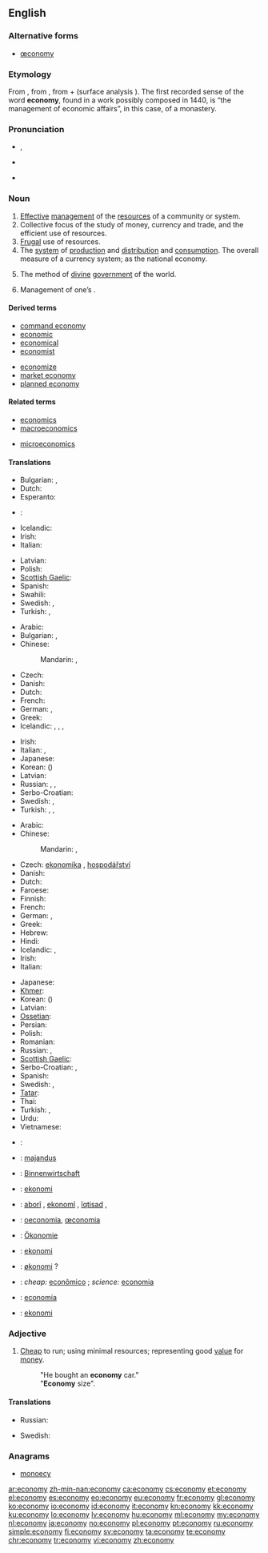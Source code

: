 {{wikipedia|dab=economy (disambiguation)|economy}}
==English==

===Alternative forms===
* [[œconomy]] {{qualifier|[[Appendix:Glossary#archaic|archaic]]}}

===Etymology===
From {{etyl|la|en}} {{term|oeconomia|lang=la}}, from {{etyl|grc|en}} {{term|οἰκονομία||management of a household, administration|tr=oikonomia|lang=grc|sc=polytonic}}, from {{term|οἶκος||house|tr=oikos|lang=grc|sc=polytonic}} + {{term|νόμος||law|tr=nomos|lang=grc|sc=polytonic}} (surface analysis {{confix|eco|nomy}}). The first recorded sense of the word '''economy''', found in a work possibly composed in 1440, is “the management of economic affairs”, in this case, of a monastery.

===Pronunciation===
* {{a|RP}} {{IPA|/iːˈkɒn.ə.mi/|/ɪˈkɒn.ə.mi/}}, {{X-SAMPA|/i:"kQn.@.mi/|/I"kQn.@.mi/}}
* {{a|US}} {{enPR|ĕ'kô'nô'mĕ}}
* {{audio|en-us-economy.ogg|Audio (US)}}

===Noun===
{{wikipedia}}
{{en-noun|economies}}

# [[effective|Effective]] [[management]] of the [[resource]]s of a community or system.
# Collective focus of the study of money, currency and trade, and the efficient use of resources.
# [[frugal|Frugal]] use of resources.
# The [[system]] of [[production]] and [[distribution]] and [[consumption]]. The overall measure of a currency system; as the national economy.
# {{context|theology|lang=en}} The method of [[divine]] [[government]] of the world.
# {{context|archaic|lang=en}} Management of one’s {{l|en|residency}}.

====Derived terms====
{{rel-top|Terms derived from ''economy''}}
* [[command economy]]
* [[economic]]
* [[economical]]
* [[economist]]
{{rel-mid}}
* [[economize]]
* [[market economy]]
* [[planned economy]]
{{rel-bottom}}

====Related terms====
{{rel-top|Terms etymologically related to ''economy''}}
* [[economics]]
* [[macroeconomics]]
{{rel-mid}}
* [[microeconomics]]
{{rel-bottom}}

====Translations====
{{trans-top|effective management of the resources of a community or system}}
* Bulgarian: {{t+|bg|икономика|f}}, {{t+|bg|стопанство|n}}
* Dutch: {{t+|nl|economie|f}}
* Esperanto: {{t-|eo|ekonomio}}
* {{ttbc|el}}: {{t+|el|οικονομία|f|tr=oikonomía|sc=Grek}}
* Icelandic: {{t-|is|hagur|m}}
* Irish: {{t-|ga|barainneacht|f}}
* Italian: {{t+|it|economia|f}}
{{trans-mid}}
* Latvian: {{t-|lv|ekonomika|f}}
* Polish: {{t+|pl|gospodarka|f}}
* [[Scottish Gaelic]]: {{t-|gd|eaconomaidh|m}}
* Spanish: {{t+|es|economía|f}}
* Swahili: {{t+|sw|uchumi}}
* Swedish: {{t+|sv|ekonomi|c}}, {{t-|sv|hushållning|c}}
* Turkish: {{t+|tr|ekonomi}}, {{t+|tr|iktisat}}
{{trans-bottom}}

{{trans-top|frugal use of resources}}
* Arabic: {{t+|ar|اقتصاد|m|tr=iqtiSaad}}
* Bulgarian: {{t+|bg|икономисване|n}}, {{t+|bg|икономия|f}}
* Chinese:
*: Mandarin: {{t|cmn|經濟|sc=Hani}}, {{t|cmn|经济|tr=jīngjì|sc=Hani}}
* Czech: {{t-|cs|úspornost|f}}
* Danish: {{t-|da|økonomi|c}}
* Dutch: {{t+|nl|economie|f}}
* French: {{t+|fr|économie|f}}
* German: {{t+|de|Wirtschaft|f}}, {{t+|de|Ökonomie|f}}
* Greek: {{t+|el|οικονομία|f|tr=oikonomía|sc=Grek}}
* Icelandic: {{t-|is|hagsýni|f}}, {{t-|is|nýtni|f}}, {{t-|is|ráðdeild|f}}, {{t-|is|sparnaður|m}}
{{trans-mid}}
* Irish: {{t-|ga|barainneacht|f}}
* Italian: {{t+|it|economia|f}}, {{t+|it|risparmio|m}}
* Japanese: {{t+|ja|経済|tr=けいざい, keizai|sc=Jpan}}
* Korean: {{t+|ko|경제|tr=gyeongje|sc=Kore}} ({{t+|ko|經濟|sc=Kore}})
* Latvian: {{t-|lv|ekonomija|f}}
* Russian: {{t+|ru|экономия|f|tr=ekonómija|sc=Cyrl}}, {{t+|ru|бережливость|f|tr=berežlívost’|sc=Cyrl}}, {{t+|ru|экономичность|f|tr=ekonomíčnost’|sc=Cyrl}}
* Serbo-Croatian: {{t-|sh|privreda|f}}
* Swedish: {{t+|sv|ekonomi|c}}, {{t-|sv|hushållning|c}}
* Turkish: {{t+|tr|ekonomi}}, {{t+|tr|iktisat}}, {{t+|tr|tutum}}
{{trans-bottom}}

{{trans-top|production and distribution and consumption}}
* Arabic: {{t+|ar|اقتصاد|m|tr=iqtiSaad}}
* Chinese:
*: Mandarin: {{t|cmn|經濟|sc=Hani}}, {{t|cmn|经济|tr=jīngjì|sc=Hani}}
* Czech: [[ekonomika]] {{f}}, [[hospodářství]] {{n}}
* Danish: {{t-|da|økonomi|c}}
* Dutch: {{t+|nl|economie|f}}
* Faroese: {{t-|fo|búskapur|m}}
* Finnish: {{t+|fi|talous}}
* French: {{t+|fr|économie|f}}
* German: {{t+|de|Wirtschaft|f}}, {{t+|de|Ökonomie|f}}
* Greek: {{t+|el|οικονομία|f|tr=oikonomía|sc=Grek}}
* Hebrew: {{t+|he|כלכלה|f|tr=kalkalá}}
* Hindi: {{t-|hi|किफायत|tr=kiphāyat|sc=Deva}}
* Icelandic: {{t-|is|atvinnulif|n}}, {{t-|is|efnahagslíf|n}}
* Irish: {{t-|ga|geilleagar|m}}
* Italian: {{t+|it|economia|f}}
{{trans-mid}}
* Japanese: {{t+|ja|経済|tr=けいざい, keizai|sc=Jpan}}
* [[Khmer]]: {{t-|km|សេដ្ឋកិច្ច|tr=sed dhak kech|sc=Khmr}}
* Korean: {{t+|ko|경제|tr=gyeongje|sc=Kore}} ({{t+|ko|經濟|sc=Kore}})
* Latvian: {{t-|lv|ekonomika|f}}
* [[Ossetian]]: {{tø|os|экономикæ|tr=ekonomikae|sc=Cyrl}}
* Persian: {{t+|fa|اقتصاد|tr=eqteSâd}}
* Polish: {{t+|pl|ekonomia|f}}
* Romanian: {{t-|ro|economie|f}}
* Russian: {{t+|ru|экономика|f|tr=ekonómika|sc=Cyrl}}, {{t+|ru|хозяйство|n|tr=xozjájstvo|sc=Cyrl}}
* [[Scottish Gaelic]]: {{t-|gd|eaconomaidh|m}}
* Serbo-Croatian: {{t-|sh|привреда|sc=Cyrl}}, {{t-|sh|privreda|f}}
* Spanish: {{t+|es|economía|f}}
* Swedish: {{t+|sv|ekonomi|c}}, {{t-|sv|hushållning|c}}
* [[Tatar]]: {{t-|tt|икътисад|tr=ik'tisad|sc=Cyrl}}
* Thai: {{t+|th|เศรษฐกิจ|tr=sàyttàgìt|sc=Thai}}
* Turkish: {{t+|tr|ekonomi}}, {{t+|tr|iktisat}}
* Urdu: {{t-|ur|معیشت|f|tr=maīśat|sc=ur-Arab}}
* Vietnamese: {{t+|vi|tiết kiệm|alt=sự tiết kiệm}}
{{trans-bottom}}

{{checktrans-top}}
* {{ttbc|hy}}: {{t-|hy|տնտեսություն|tr=tntesut'yun}}
* {{ttbc|et}}: [[majandus]]
* {{ttbc|de}}: [[Binnenwirtschaft]]
* {{ttbc|io}}: [[ekonomi]]
* {{ttbc|ku}}: [[aborî]] {{f}}, [[ekonomî]] {{f}}, [[îqtisad]] {{f}}, {{t|ku|sc=ku-Arab|ئابووری}}
{{trans-mid}}
* {{ttbc|la}}: [[oeconomia]], [[œconomia]] {{f}}
* {{ttbc|lb}}: [[Ökonomie]] {{f}}
* {{ttbc|ml}}: [[ekonomi]]
* {{ttbc|no}}: [[økonomi]] ? {{f}}
* {{ttbc|pt}}: ''cheap:'' [[econômico]] {{m}}; ''science:'' [[economia]] {{f}}
* {{ttbc|es}}: [[economía]] {{f}}
* {{ttbc|tr}}: [[ekonomi]]
{{trans-bottom}}

===Adjective===
{{en-adj|-}}

# [[cheap|Cheap]] to run; using minimal resources; representing good [[value]] for [[money]].
#: "He bought an '''economy''' car."
#: "'''Economy''' size".

====Translations====
{{trans-top|cheap to run}}
* Russian: {{t+|ru|экономный|tr=ekonómnyj|sc=Cyrl}}
{{trans-mid}}
* Swedish: {{t+|sv|ekonomisk}}
{{trans-bottom}}

===Anagrams===
* [[monoecy#English|monoecy]]

[[ar:economy]]
[[zh-min-nan:economy]]
[[ca:economy]]
[[cs:economy]]
[[et:economy]]
[[el:economy]]
[[es:economy]]
[[eo:economy]]
[[eu:economy]]
[[fr:economy]]
[[gl:economy]]
[[ko:economy]]
[[io:economy]]
[[id:economy]]
[[it:economy]]
[[kn:economy]]
[[kk:economy]]
[[ku:economy]]
[[lo:economy]]
[[lv:economy]]
[[hu:economy]]
[[ml:economy]]
[[my:economy]]
[[nl:economy]]
[[ja:economy]]
[[no:economy]]
[[pl:economy]]
[[pt:economy]]
[[ru:economy]]
[[simple:economy]]
[[fi:economy]]
[[sv:economy]]
[[ta:economy]]
[[te:economy]]
[[chr:economy]]
[[tr:economy]]
[[vi:economy]]
[[zh:economy]]